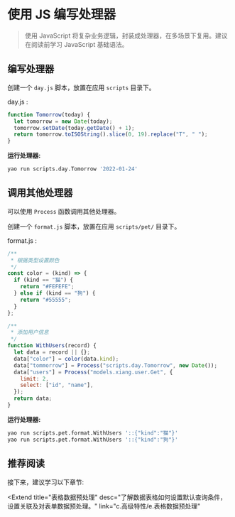 # 使用 JS 编写处理器

<blockquote>
  使用 JavaScript 将复杂业务逻辑，封装成处理器，在多场景下复用。建议在阅读前学习
  JavaScript 基础语法。
</blockquote>

## 编写处理器

创建一个 `day.js` 脚本，放置在应用 `scripts` 目录下。

day.js :

```javascript
function Tomorrow(today) {
  let tomorrow = new Date(today);
  tomorrow.setDate(today.getDate() + 1);
  return tomorrow.toISOString().slice(0, 19).replace("T", " ");
}
```

**运行处理器:**

```bash
yao run scripts.day.Tomorrow '2022-01-24'
```

## 调用其他处理器

可以使用 `Process` 函数调用其他处理器。

创建一个 `format.js` 脚本，放置在应用 `scripts/pet/` 目录下。

format.js :

```javascript
/**
 * 根据类型设置颜色
 */
const color = (kind) => {
  if (kind == "猫") {
    return "#FEFEFE";
  } else if (kind == "狗") {
    return "#55555";
  }
};

/**
 * 添加用户信息
 */
function WithUsers(record) {
  let data = record || {};
  data["color"] = color(data.kind);
  data["tommorrow"] = Process("scripts.day.Tomorrow", new Date());
  data["users"] = Process("models.xiang.user.Get", {
    limit: 2,
    select: ["id", "name"],
  });
  return data;
}
```

**运行处理器:**

```bash
yao run scripts.pet.format.WithUsers '::{"kind":"猫"}'
yao run scripts.pet.format.WithUsers '::{"kind":"狗"}'
```

## 推荐阅读

接下来，建议学习以下章节:

<Extend
  title="表格数据预处理"
  desc="了解数据表格如何设置默认查询条件，设置关联及对表单数据预处理。"
  link="c.高级特性/e.表格数据预处理"
></Extend>

<Div style={{ display: "flex", justifyContent: "space-between" }}>
  <Link
    type="prev"
    title="复杂数据查询"
    link="c.高级特性/c.复杂数据查询"
  ></Link>
  <Link
    type="next"
    title="表格数据预处理"
    link="c.高级特性/e.表格数据预处理"
  ></Link>
</Div>
